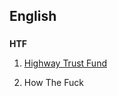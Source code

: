 ==English==

==={{initialism}}===
'''HTF'''

# {{US}} [[w:Highway Trust Fund|Highway Trust Fund]]
# {{Australia}} How The Fuck